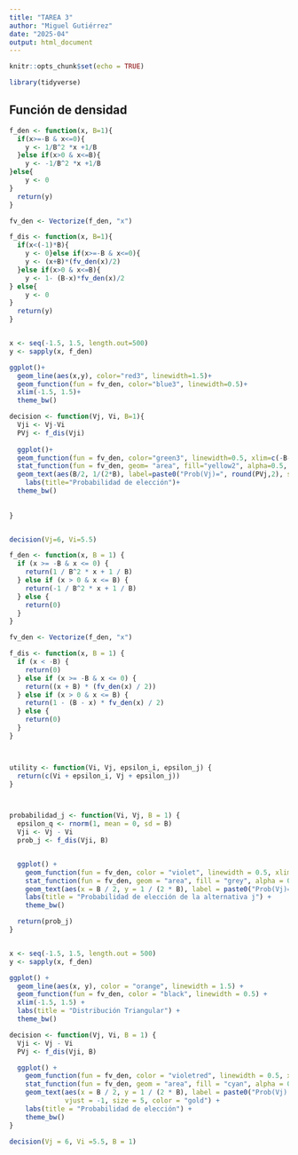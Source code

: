 ---
title: "TAREA 3"
author: "Miguel Gutiérrez"
date: "2025-04"
output: html_document
---

```{r setup, include=FALSE}
knitr::opts_chunk$set(echo = TRUE)

library(tidyverse)
```

## Función de densidad

```{r}

f_den <- function(x, B=1){
  if(x>=-B & x<=0){
    y <- 1/B^2 *x +1/B
  }else if(x>0 & x<=B){
    y <- -1/B^2 *x +1/B
}else{
    y <- 0
}
  return(y)
}

fv_den <- Vectorize(f_den, "x")

f_dis <- function(x, B=1){
  if(x<(-1)*B){
    y <- 0}else if(x>=-B & x<=0){
    y <- (x+B)*(fv_den(x)/2)
  }else if(x>0 & x<=B){
    y <- 1- (B-x)*fv_den(x)/2
} else{
    y <- 0
}
  return(y)
}


x <- seq(-1.5, 1.5, length.out=500)
y <- sapply(x, f_den)

ggplot()+
  geom_line(aes(x,y), color="red3", linewidth=1.5)+
  geom_function(fun = fv_den, color="blue3", linewidth=0.5)+
  xlim(-1.5, 1.5)+
  theme_bw()

```


```{r}
decision <- function(Vj, Vi, B=1){
  Vji <- Vj-Vi
  PVj <- f_dis(Vji)
  
  ggplot()+
  geom_function(fun = fv_den, color="green3", linewidth=0.5, xlim=c(-B-0.1, B+0.1))+
  stat_function(fun = fv_den, geom= "area", fill="yellow2", alpha=0.5, xlim=c(-B, Vji))+ 
  geom_text(aes(B/2, 1/(2*B), label=paste0("Prob(Vj)=", round(PVj,2), sep="")))+
    labs(title="Probabilidad de elección")+
  theme_bw()
  
  
}


decision(Vj=6, Vi=5.5)
```


```{r}
f_den <- function(x, B = 1) {
  if (x >= -B & x <= 0) {
    return(1 / B^2 * x + 1 / B)
  } else if (x > 0 & x <= B) {
    return(-1 / B^2 * x + 1 / B)
  } else {
    return(0)
  }
}

fv_den <- Vectorize(f_den, "x")

f_dis <- function(x, B = 1) {
  if (x < -B) {
    return(0)
  } else if (x >= -B & x <= 0) {
    return((x + B) * (fv_den(x) / 2))
  } else if (x > 0 & x <= B) {
    return(1 - (B - x) * fv_den(x) / 2)
  } else {
    return(0)
  }
}



utility <- function(Vi, Vj, epsilon_i, epsilon_j) {
  return(c(Vi + epsilon_i, Vj + epsilon_j))
}



probabilidad_j <- function(Vi, Vj, B = 1) {
  epsilon_q <- rnorm(1, mean = 0, sd = B)
  Vji <- Vj - Vi
  prob_j <- f_dis(Vji, B)


  ggplot() +
    geom_function(fun = fv_den, color = "violet", linewidth = 0.5, xlim = c(-B - 0.1, B + 0.1)) +
    stat_function(fun = fv_den, geom = "area", fill = "grey", alpha = 0.5, xlim = c(-B, Vji)) +
    geom_text(aes(x = B / 2, y = 1 / (2 * B), label = paste0("Prob(Vj)=", round(prob_j, 2)))) +
    labs(title = "Probabilidad de elección de la alternativa j") +
    theme_bw()

  return(prob_j)
}


x <- seq(-1.5, 1.5, length.out = 500)
y <- sapply(x, f_den)

ggplot() +
  geom_line(aes(x, y), color = "orange", linewidth = 1.5) +
  geom_function(fun = fv_den, color = "black", linewidth = 0.5) +
  xlim(-1.5, 1.5) +
  labs(title = "Distribución Triangular") +
  theme_bw()
```

```{r}
decision <- function(Vj, Vi, B = 1) {
  Vji <- Vj - Vi
  PVj <- f_dis(Vji, B)

  ggplot() +
    geom_function(fun = fv_den, color = "violetred", linewidth = 0.5, xlim = c(-B - 0.1, B + 0.1)) +
    stat_function(fun = fv_den, geom = "area", fill = "cyan", alpha = 0.5, xlim = c(-B, Vji)) +
    geom_text(aes(x = B / 2, y = 1 / (2 * B), label = paste0("Prob(Vj) = ", round(PVj, 2))),
              vjust = -1, size = 5, color = "gold") +
    labs(title = "Probabilidad de elección") +
    theme_bw()
}

decision(Vj = 6, Vi =5.5, B = 1)
```


